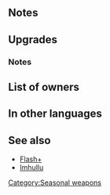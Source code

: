{{SkillPage Tabs}}{{Weapon Infobox
|tagid=SID_キャンドル＋
|weaponType=Staff
|altWeaponName=Candlelight Plus
|might=11
|range=2
|effect=After combat, if unit attacked, inflicts status on target and foes within 2 spaces of target preventing counterattacks through their next actions.
|cost=300
|exclusive=0
|statModifiers=0,11,0,0,0
|required=Candlelight
|refinePaths=default
|refineSP=350
|refineMedals=500
|refineStones=50
|effectSkill1=Calculates damage from staff like other weapons.
|iconSkill1=Wrathful Staff W.png
|tagidExtraSkill1=神
|effectSkill2=Foe cannot counterattack.
|iconSkill2=Dazzling Staff W.png
|tagidExtraSkill2=幻
|properties=
}}
==Notes==
{{IfUnitAttacked}}{{No counterattacks}}
==Upgrades==
{{Weapon Upgrade List}}
===Notes===
{{Staff Plus Refines}}
==List of owners==
{{Skill Hero List}}
==In other languages==
{{OtherLanguages
|japanese=キャンドル＋
|german=Kerzenlicht+
|spanishEU=Luz de vela +
|spanishLA=Luz de vela +
|french=Lueur bougie +
|italian=Lume candela+
|chineseTW=燭光＋
|portuguese=Luz de vela+
}}
==See also==
* [[Flash+]]
* [[Imhullu]]
{{Weapons Navbox}}
[[Category:Seasonal weapons]]